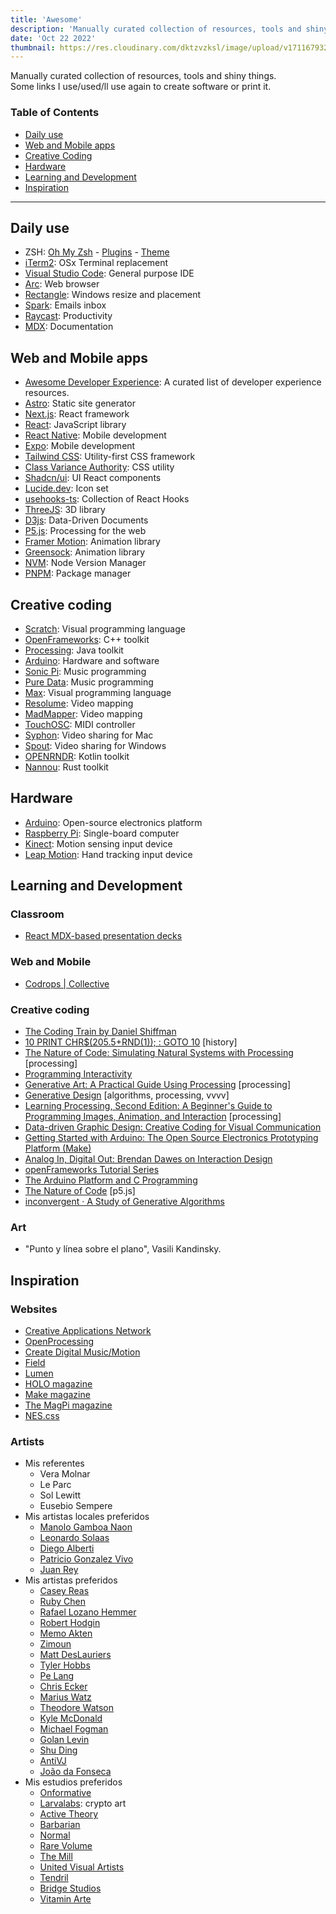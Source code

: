 ```yaml
---
title: 'Awesome'
description: 'Manually curated collection of resources, tools and shiny things.'
date: 'Oct 22 2022'
thumbnail: https://res.cloudinary.com/dktzvzksl/image/upload/v1711679329/lab/markus-winkler-qg9JEHiPX98-unsplash_qer2qj.jpg
---
```


Manually curated collection of resources, tools and shiny things.<br />
Some links I use/used/ll use again to create software or print it.

### Table of Contents

- [Daily use](#daily-use)
- [Web and Mobile apps](#web-and-mobile-apps)
- [Creative Coding](#creative-coding)
- [Hardware](#hardware)
- [Learning and Development](#learning-and-development)
- [Inspiration](#inpiration)

---

## Daily use

- ZSH: [Oh My Zsh](https://ohmyz.sh/) - [Plugins](https://github.com/zsh-users/zsh-autosuggestions) - [Theme](https://github.com/denysdovhan/spaceship-prompt)
- [iTerm2](https://iterm2.com/): OSx Terminal replacement
- [Visual Studio Code](https://code.visualstudio.com/): General purpose IDE
- [Arc](https://arc.net): Web browser
- [Rectangle](https://rectangleapp.com/): Windows resize and placement
- [Spark](https://sparkmailapp.com/): Emails inbox
- [Raycast](https://www.raycast.com/): Productivity
- [MDX](https://mdxjs.com/docs/what-is-mdx/#mdx-syntax): Documentation

## Web and Mobile apps

- [Awesome Developer Experience](https://github.com/workos/awesome-developer-experience): A curated list of developer experience resources.
- [Astro](https://astro.build/): Static site generator
- [Next.js](https://nextjs.org/): React framework
- [React](https://reactjs.org/): JavaScript library
- [React Native](https://reactnative.dev/): Mobile development
- [Expo](https://expo.dev/): Mobile development
- [Tailwind CSS](https://tailwindcss.com/): Utility-first CSS framework
- [Class Variance Authority](https://cva.style/docs): CSS utility
- [Shadcn/ui](https://ui.shadcn.com/docs): UI React components
- [Lucide.dev](https://lucide.dev/): Icon set
- [usehooks-ts](https://usehooks-ts.com/): Collection of React Hooks
- [ThreeJS](https://threejs.org/): 3D library
- [D3js](https://d3js.org/): Data-Driven Documents
- [P5.js](https://p5js.org/): Processing for the web
- [Framer Motion](https://www.framer.com/motion/): Animation library
- [Greensock](https://greensock.com/): Animation library
- [NVM](https://github.com/nvm-sh/nvm): Node Version Manager
- [PNPM](https://pnpm.io/): Package manager

## Creative coding

- [Scratch](https://scratch.mit.edu/): Visual programming language
- [OpenFrameworks](http://openframeworks.cc/): C++ toolkit
- [Processing](https://processing.org/): Java toolkit
- [Arduino](https://www.arduino.cc/): Hardware and software
- [Sonic Pi](https://sonic-pi.net/): Music programming
- [Pure Data](https://puredata.info/): Music programming
- [Max](https://cycling74.com/products/max/): Visual programming language
- [Resolume](https://resolume.com/): Video mapping
- [MadMapper](http://www.madmapper.com/): Video mapping
- [TouchOSC](https://hexler.net/software/touchosc): MIDI controller
- [Syphon](http://syphon.v002.info/): Video sharing for Mac
- [Spout](http://spout.zeal.co/): Video sharing for Windows
- [OPENRNDR](https://openrndr.org/): Kotlin toolkit
- [Nannou](https://nannou.cc/): Rust toolkit

## Hardware

- [Arduino](https://www.arduino.cc/): Open-source electronics platform
- [Raspberry Pi](https://www.raspberrypi.org/): Single-board computer
- [Kinect](https://developer.microsoft.com/en-us/windows/kinect): Motion sensing input device
- [Leap Motion](https://www.leapmotion.com/): Hand tracking input device

## Learning and Development

### Classroom

- [React MDX-based presentation decks](https://github.com/jxnblk/mdx-deck)

### Web and Mobile

- [Codrops | Collective](https://tympanus.net/codrops/collective/)

### Creative coding

- [The Coding Train by Daniel Shiffman](https://www.youtube.com/user/shiffman/featured)
- [10 PRINT CHR$(205.5+RND(1)); : GOTO 10](http://amzn.to/2nFocI1) [history]
- [The Nature of Code: Simulating Natural Systems with Processing](http://amzn.to/2oEmafF) [processing]
- [Programming Interactivity](http://amzn.to/2oK1b8h)
- [Generative Art: A Practical Guide Using Processing](http://amzn.to/2oK64hC) [processing]
- [Generative Design](http://amzn.to/2nc11cZ) [algorithms, processing, vvvv]
- [Learning Processing, Second Edition: A Beginner's Guide to Programming Images, Animation, and Interaction](http://amzn.to/2nYUijx) [processing]
- [Data-driven Graphic Design: Creative Coding for Visual Communication](http://amzn.to/2nYVFib)
- [Getting Started with Arduino: The Open Source Electronics Prototyping Platform (Make)](http://amzn.to/2oD95Uc)
- [Analog In, Digital Out: Brendan Dawes on Interaction Design](http://amzn.to/2nFoFtA)
- [openFrameworks Tutorial Series](https://www.youtube.com/watch?v=IKSTo_0pB28&index=51&list=PL4neAtv21WOmrV8z9rSzL20QpdLU1zJLr)
- [The Arduino Platform and C Programming](https://www.coursera.org/learn/arduino-platform)
- [The Nature of Code](https://www.kadenze.com/courses/the-nature-of-code-ii/info) [p5.js]
- [inconvergent · A Study of Generative Algorithms](http://inconvergent.net/)

### Art

- "Punto y línea sobre el plano", Vasili Kandinsky.

## Inspiration

### Websites

- [Creative Applications Network](http://creativeapplications.net/)
- [OpenProcessing](https://www.openprocessing.org/)
- [Create Digital Music/Motion](http://cdm.link/)
- [Field](https://www.field.io/)
- [Lumen](http://lumen.club/)
- [HOLO magazine](http://www.creativeapplications.net/holo/)
- [Make magazine](http://makezine.com/)
- [The MagPi magazine](https://www.raspberrypi.org/magpi/)
- [NES.css](https://github.com/nostalgic-css/NES.css)

### Artists

- Mis referentes
  - Vera Molnar
  - Le Parc
  - Sol Lewitt
  - Eusebio Sempere
- Mis artistas locales preferidos
  - [Manolo Gamboa Naon](https://www.behance.net/manoloide)
  - [Leonardo Solaas](https://solaas.com.ar/)
  - [Diego Alberti](https://diegoalberti.net/)
  - [Patricio Gonzalez Vivo](http://patriciogonzalezvivo.com/)
  - [Juan Rey](https://www.espaciopla.com/artistas/juan-rey/)
- Mis artistas preferidos
  - [Casey Reas](https://reas.com/)
  - [Ruby Chen](https://rubywjchen.com/)
  - [Rafael Lozano Hemmer](https://www.lozano-hemmer.com/)
  - [Robert Hodgin](https://roberthodgin.com/)
  - [Memo Akten](https://www.memo.tv/)
  - [Zimoun](https://zimoun.net/sculptures/)
  - [Matt DesLauriers](https://www.mattdesl.com/)
  - [Tyler Hobbs](https://tylerxhobbs.com/work)
  - [Pe Lang](https://www.pelang.ch/)
  - [Chris Ecker](https://chriseckert.com/work)
  - [Marius Watz](http://mariuswatz.com/)
  - [Theodore Watson](https://theowatson.com/)
  - [Kyle McDonald](https://kylemcdonald.net/)
  - [Michael Fogman](https://www.michaelfogleman.com/)
  - [Golan Levin](https://www.flong.com/archive/index.html)
  - [Shu Ding](https://works.shud.in/creative-coding)
  - [AntiVJ](https://antivj.com/)
  - [João da Fonseca](http://joaofonseca.cc/selectedwork/)
- Mis estudios preferidos
  - [Onformative](https://onformative.com/)
  - [Larvalabs](https://www.larvalabs.com/): crypto art
  - [Active Theory](https://activetheory.net/home)
  - [Barbarian](https://wearebarbarian.com/)
  - [Normal](https://normal.studio/)
  - [Rare Volume](https://rarevolume.com/)
  - [The Mill](https://www.themill.com/)
  - [United Visual Artists](https://uva.co.uk/)
  - [Tendril](https://tendril.ca/)
  - [Bridge Studios](https://brdg.co/)
  - [Vitamin Arte](https://vitamin-arte.com/)
